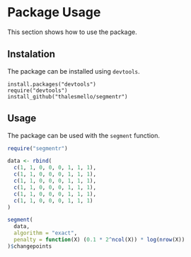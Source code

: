 # Package Usage

This section shows how to use the package.

## Instalation

The package can be installed using `devtools`.

```
install.packages("devtools")
require("devtools")
install_github("thalesmello/segmentr")
```

## Usage

The package can be used with the `segment` function.

```r
require("segmentr")

data <- rbind(
  c(1, 1, 0, 0, 0, 1, 1, 1),
  c(1, 1, 0, 0, 0, 1, 1, 1),
  c(1, 1, 0, 0, 0, 1, 1, 1),
  c(1, 1, 0, 0, 0, 1, 1, 1),
  c(1, 1, 0, 0, 0, 1, 1, 1),
  c(1, 1, 0, 0, 0, 1, 1, 1)
)

segment(
  data,
  algorithm = "exact",
  penalty = function(X) (0.1 * 2^ncol(X)) * log(nrow(X))
)$changepoints
```

